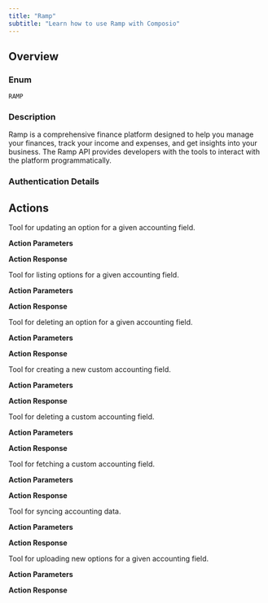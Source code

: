 ```yaml
---
title: "Ramp"
subtitle: "Learn how to use Ramp with Composio"
---
```



## Overview

### Enum
`RAMP`

### Description
Ramp is a comprehensive finance platform designed to help you manage
    your finances, track your income and expenses, and get insights into
    your business. The Ramp API provides developers with the tools to
    interact with the platform programmatically.

### Authentication Details

<Accordion title="OAUTH2">
<ParamField path="client_id" type="string" required={true}>
</ParamField>

<ParamField path="client_secret" type="string" required={true}>
</ParamField>

<ParamField path="oauth_redirect_uri" type="string" default="https://backend.composio.dev/api/v1/auth-apps/add">
</ParamField>

<ParamField path="scopes" type="string" default="transactions:read,accounting:write,accounting:read">
</ParamField>

<ParamField path="base_url" type="string" required={true} default="https://api.ramp.com/developer/v1">
</ParamField>

</Accordion>


## Actions

<AccordionGroup>
<Accordion title="RAMP_UPDATE_ACCOUNTING_FIELD_OPTION">
Tool for updating an option for a given accounting field.

**Action Parameters**

<ParamField path="field_id" type="string" required={true}>
</ParamField>

<ParamField path="code" type="string">
</ParamField>

<ParamField path="display_name" type="string">
</ParamField>

<ParamField path="reactivate" type="boolean">
</ParamField>

<ParamField path="value" type="string">
</ParamField>

<ParamField path="visibility" type="string">
</ParamField>


**Action Response**

<ParamField path="data" type="object">
</ParamField>

<ParamField path="successful" type="boolean">
</ParamField>

<ParamField path="error" type="">
</ParamField>

</Accordion>

<Accordion title="RAMP_OPTIONS_FOR_CUSTOM_ACCOUNTING_FIELD">
Tool for listing options for a given accounting field.

**Action Parameters**

<ParamField path="field_id" type="string" required={true}>
</ParamField>


**Action Response**

<ParamField path="data" type="array">
</ParamField>

<ParamField path="successful" type="boolean">
</ParamField>

<ParamField path="error" type="">
</ParamField>

</Accordion>

<Accordion title="RAMP_DELETE_CUSTOM_ACCOUNTING_FIELD_OPTION">
Tool for deleting an option for a given accounting field.

**Action Parameters**

<ParamField path="field_option_id" type="string" required={true}>
</ParamField>


**Action Response**

<ParamField path="data" type="object">
</ParamField>

<ParamField path="successful" type="boolean">
</ParamField>

<ParamField path="error" type="">
</ParamField>

</Accordion>

<Accordion title="RAMP_CREATE_NEW_CUSTOM_ACCOUNTING_FIELD">
Tool for creating a new custom accounting field.

**Action Parameters**

<ParamField path="id" type="string" required={true}>
</ParamField>

<ParamField path="input_type" type="string" required={true}>
</ParamField>

<ParamField path="name" type="string" required={true}>
</ParamField>

<ParamField path="is_required_for" type="array">
</ParamField>

<ParamField path="is_splittable" type="boolean">
</ParamField>


**Action Response**

<ParamField path="data" type="object">
</ParamField>

<ParamField path="successful" type="boolean">
</ParamField>

<ParamField path="error" type="">
</ParamField>

</Accordion>

<Accordion title="RAMP_DELETE_CUSTOM_ACCOUNTING_FIELD">
Tool for deleting a custom accounting field.

**Action Parameters**

<ParamField path="field_id" type="string" required={true}>
</ParamField>


**Action Response**

<ParamField path="data" type="">
</ParamField>

<ParamField path="successful" type="boolean">
</ParamField>

<ParamField path="error" type="">
</ParamField>

</Accordion>

<Accordion title="RAMP_FETCH_CUSTOM_ACCOUNTING_FIELD">
Tool for fetching a custom accounting field.

**Action Parameters**

<ParamField path="field_id" type="string" required={true}>
</ParamField>


**Action Response**

<ParamField path="data" type="object">
</ParamField>

<ParamField path="successful" type="boolean">
</ParamField>

<ParamField path="error" type="">
</ParamField>

</Accordion>

<Accordion title="RAMP_ACCOUNTING_SYNC">
Tool for syncing accounting data.

**Action Parameters**

<ParamField path="idempotency_key" type="string" required={true}>
</ParamField>

<ParamField path="sync_type" type="string" required={true}>
</ParamField>

<ParamField path="failed_syncs" type="array">
</ParamField>

<ParamField path="successful_syncs" type="array">
</ParamField>


**Action Response**

<ParamField path="data" type="object">
</ParamField>

<ParamField path="successful" type="boolean">
</ParamField>

<ParamField path="error" type="">
</ParamField>

</Accordion>

<Accordion title="RAMP_UPLOAD_NEW_OPTIONS">
Tool for uploading new options for a given accounting field.

**Action Parameters**

<ParamField path="field_id" type="string" required={true}>
</ParamField>

<ParamField path="options" type="array" required={true}>
</ParamField>


**Action Response**

<ParamField path="data" type="array">
</ParamField>

<ParamField path="successful" type="boolean">
</ParamField>

<ParamField path="error" type="">
</ParamField>

</Accordion>

</AccordionGroup>
